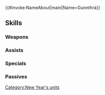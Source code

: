 {{#invoke:NameAbout|main|Name=Gunnthrá}}{{HeroPage Tabs}}
{{Hero Infobox
|Name=Gunnthrá
|Title=Year's First Dream
|GrowthModifier=
|WeaponType=Red Sword
|Origin=Fire Emblem Heroes
|Gender=Female
|MoveType=Flying
|actorJP=茅野愛衣
|actorEN=Carrie Keranen
|artist=四々九
|additionDate=December 28, 2018
|releaseDate=January 1, 2019
|TagID=年明スリーズ
|InternalID=324
|Properties=special,specRate_202202
|cv1=0
|cv2=200200
|description=The eldest princess of Nifl, the Kingdom of Ice. A gentle soul with strong maternal instincts. She is very much looking forward to her first dream of the New Year.
}}
{{Stats Page
|Lv1HP=16|Lv1ATK=8|Lv1SPD=11|Lv1DEF=8|Lv1RES=4
|GRHP=50|GRATK=60|GRSPD=60|GRDEF=45|GRRES=50
}}
==Skills==
===Weapons===
{{Weapons Table
|weapon1=Iron Sword
|weapon1Default=1
|weapon1Unlock=1
|weapon2=Steel Sword
|weapon2Default=3
|weapon2Unlock=2
|weapon3=Silver Sword
|weapon3Default=4
|weapon3Unlock=3
|weapon4=Hikami
|weapon4Default=5
|weapon4Unlock=5
}}
===Assists===
{{Assists Table
}}
===Specials===
{{Specials Table
|special1=Night Sky
|special1Default=4
|special1Unlock=3
|special2=Glimmer
|special2Default=
|special2Unlock=4
}}
===Passives===
{{Passives Table
|passiveA1=Darting Blow 1
|passiveA2=Swift Sparrow 1
|passiveA3=Swift Sparrow 2
|passiveA1Unlock=3
|passiveA2Unlock=4
|passiveA3Unlock=5
|passiveB1=Desperation 1
|passiveB2=Desperation 2
|passiveB3=Desperation 3
|passiveB1Unlock=1
|passiveB2Unlock=2
|passiveB3Unlock=4
|passiveC1=Hone Spd 1
|passiveC2=Hone Spd 2
|passiveC3=Hone Spd 3
|passiveC4=Joint Hone Spd
|passiveC1Unlock=2
|passiveC2Unlock=3
|passiveC3Unlock=4
|passiveC4Unlock=5
}}
{{Heroes Navbox}}
[[Category:New Year's units]]